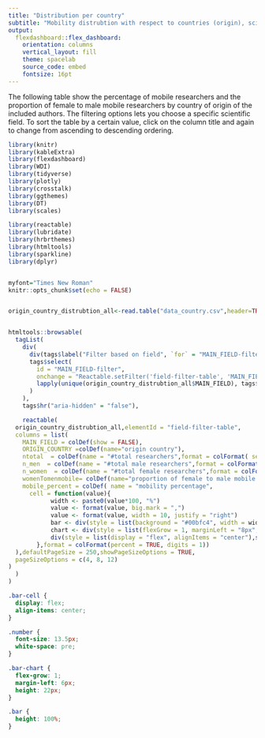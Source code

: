 ```yaml
---
title: "Distribution per country"
subtitle: "Mobility distrubtion with respect to countries (origin), scientific fields and gender"
output:
  flexdashboard::flex_dashboard:
    orientation: columns
    vertical_layout: fill
    theme: spacelab
    source_code: embed
    fontsize: 16pt
---
```


The following table show the percentage of mobile researchers and the proportion of female to male mobile researchers by country of origin of the included authors. The filtering options lets you choose a specific scientific field. To sort the table by a certain value, click on the column title and again to change from ascending to descending ordering.

```r
library(knitr)
library(kableExtra)
library(flexdashboard)
library(WDI)
library(tidyverse)
library(plotly)
library(crosstalk)
library(ggthemes)
library(DT)
library(scales)

library(reactable)
library(lubridate)
library(hrbrthemes)
library(htmltools)
library(sparkline)
library(dplyr)


myfont="Times New Roman"
knitr::opts_chunk$set(echo = FALSE)


origin_country_distrubtion_all<-read.table("data_country.csv",header=TRUE,sep=";",quote="\r",dec = ".")


htmltools::browsable(
  tagList(
    div(
      div(tags$label("Filter based on field", `for` = "MAIN_FIELD-filter")),
      tags$select(
        id = "MAIN_FIELD-filter",
        onchange = "Reactable.setFilter('field-filter-table', 'MAIN_FIELD', this.value)",
        lapply(unique(origin_country_distrubtion_all$MAIN_FIELD), tags$option)
      )
    ),
    tags$hr("aria-hidden" = "false"),

    reactable(
  origin_country_distrubtion_all,elementId = "field-filter-table",
  columns = list(
    MAIN_FIELD = colDef(show = FALSE),
    ORIGIN_COUNTRY =colDef(name="origin country"),
    ntotal  = colDef(name = "#total researchers",format = colFormat( separators = TRUE)),
    n_men  = colDef(name = "#total male researchers",format = colFormat( separators = TRUE)),
    n_women  = colDef(name = "#total female researchers",format = colFormat( separators = TRUE)),
    womenTomenmobile= colDef(name="proportion of female to male mobile researchers"),
    mobile_percent = colDef( name = "mobility percentage",
      cell = function(value){
            width <- paste0(value*100, "%")
            value <- format(value, big.mark = ",")
            value <- format(value, width = 10, justify = "right")
            bar <- div(style = list(background = "#00bfc4", width = width, height = "16px"))
            chart <- div(style = list(flexGrow = 1, marginLeft = "8px", background = "#e1e1e1"), bar)
            div(style = list(display = "flex", alignItems = "center"),span(class = "number", width), chart)
        },format = colFormat(percent = TRUE, digits = 1))
  ),defaultPageSize = 250,showPageSizeOptions = TRUE,
  pageSizeOptions = c(4, 8, 12)
)
  )
)

```

```css
.bar-cell {
  display: flex;
  align-items: center;
}

.number {
  font-size: 13.5px;
  white-space: pre;
}

.bar-chart {
  flex-grow: 1;
  margin-left: 6px;
  height: 22px;
}

.bar {
  height: 100%;
}
```
